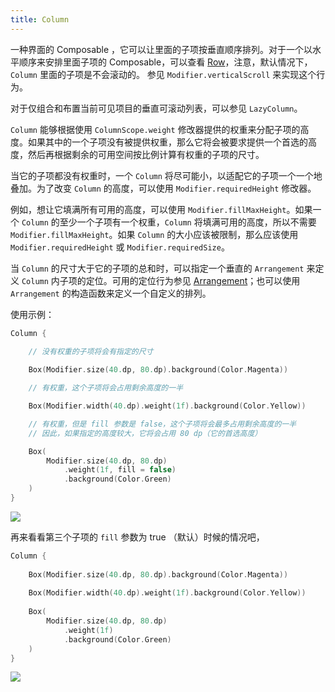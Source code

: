 ```yaml
---
title: Column
---
```



一种界面的 Composable ，它可以让里面的子项按垂直顺序排列。对于一个以水平顺序来安排里面子项的 Composable，可以查看 [Row](./row)，注意，默认情况下，`Column` 里面的子项是不会滚动的。
参见 `Modifier.verticalScroll` 来实现这个行为。

对于仅组合和布置当前可见项目的垂直可滚动列表，可以参见 `LazyColumn`。

`Column` 能够根据使用 `ColumnScope.weight` 修改器提供的权重来分配子项的高度。如果其中的一个子项没有被提供权重，那么它将会被要求提供一个首选的高度，然后再根据剩余的可用空间按比例计算有权重的子项的尺寸。

当它的子项都没有权重时，一个 `Column` 将尽可能小，以适配它的子项一个一个地叠加。为了改变 `Column` 的高度，可以使用 `Modifier.requiredHeight` 修改器。

例如，想让它填满所有可用的高度，可以使用 `Modifier.fillMaxHeight`。如果一个 `Column` 的至少一个子项有一个权重，`Column` 将填满可用的高度，所以不需要 `Modifier.fillMaxHeight`。如果 `Column` 的大小应该被限制，那么应该使用 `Modifier.requiredHeight` 或 `Modifier.requiredSize`。

当 `Column` 的尺寸大于它的子项的总和时，可以指定一个垂直的 `Arrangement` 来定义 `Column` 内子项的定位。可用的定位行为参见 [Arrangement](https://developer.android.com/reference/kotlin/androidx/compose/foundation/layout/Arrangement)；也可以使用 `Arrangement` 的构造函数来定义一个自定义的排列。

使用示例：

``` kotlin
Column {
    
    // 没有权重的子项将会有指定的尺寸

    Box(Modifier.size(40.dp, 80.dp).background(Color.Magenta))

    // 有权重，这个子项将会占用剩余高度的一半

    Box(Modifier.width(40.dp).weight(1f).background(Color.Yellow))

    // 有权重，但是 fill 参数是 false，这个子项将会最多占用剩余高度的一半
    // 因此，如果指定的高度较大，它将会占用 80 dp（它的首选高度）

    Box(
        Modifier.size(40.dp, 80.dp)
            .weight(1f, fill = false)
            .background(Color.Green)
    )
}
```

<img src={demo} />

再来看看第三个子项的 `fill` 参数为 true （默认）时候的情况吧，

``` kotlin
Column {
    
    Box(Modifier.size(40.dp, 80.dp).background(Color.Magenta))
    
    Box(Modifier.width(40.dp).weight(1f).background(Color.Yellow))
    
    Box(
        Modifier.size(40.dp, 80.dp)
            .weight(1f)
            .background(Color.Green)
    )
}
```

<img src={demo2} />

